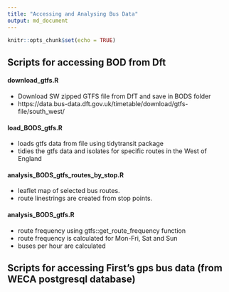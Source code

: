 ```yaml
---
title: "Accessing and Analysing Bus Data"
output: md_document
---
```


```r
knitr::opts_chunk$set(echo = TRUE)
```


## Scripts for accessing BOD from Dft

#### download_gtfs.R

- Download SW zipped GTFS file from DfT and save in BODS folder  
- https://data.bus-data.dft.gov.uk/timetable/download/gtfs-file/south_west/  

#### load_BODS_gtfs.R
 - loads gtfs data from file using tidytransit package
 - tidies the gtfs data and isolates for specific routes in the West of England
 
#### analysis_BODS_gtfs_routes_by_stop.R
 - leaflet map of selected bus routes.
 - route linestrings are created from stop points.  
 
#### analysis_BODS_gtfs.R
 - route frequency using gtfs::get_route_frequency function
 - route frequency is calculated for Mon-Fri, Sat and Sun
 - buses per hour are calculated 


## Scripts for accessing First's gps bus data (from WECA postgresql database)


